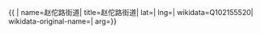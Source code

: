 {{ {{{1|PRC admin/showdata}}}|
name=赵佗路街道|
title=赵佗路街道|
lat=|
lng=|
wikidata=Q102155520|
wikidata-original-name=|
arg={{{arg|}}}}}